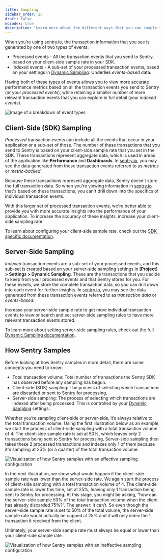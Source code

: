 ```yaml
---
title: Sampling
sidebar_order: 25
draft: false
noindex: true
description: "Learn more about the different ways that you can sample the transaction events that you send to Sentry."
---
```


<Include name="limited-avail-note.mdx" />

When you're using [sentry.io](https://sentry.io), the transaction information that you see is generated by one of two types of events:

- Processed events - All the transaction events that you send to Sentry, based on your client-side sample rate in your SDK.
- Indexed events - A sub-set of your processed transaction events, based on your settings in [Dynamic Sampling](/product/data-management-settings/dynamic-sampling/). Underlies _events-based_ data.

Having both of these types of events allows you to view more accurate performance metrics based on all the transaction events you send to Sentry (or your _processed events_), while retaining a smaller number of more relevant transaction events that you can explore in full detail (your _indexed events_).

![Image of a breakdown of event types](metrics-events-subsets.png)

## Client-Side (SDK) Sampling

_Processed_ transaction events can include all the events that occur in your application or a sub-set of those. The number of these transactions that you send to Sentry is based on your client-side sample rate that you set in the SDK. These transactions represent aggregate data, which is used in areas of the application like **Performance** and **Dashboards**. In [sentry.io](https://sentry.io), you may see the data generated from these transaction events referred to as _metrics_ or _metric-backed_.

Because these transactions represent aggregate data, Sentry doesn't store the full transaction data. So when you're viewing information in [sentry.io](https://sentry.io) that's based on these transactions, you can't drill down into the specifics of individual transaction events.

With this larger set of processed transaction events, we're better able to provide you with more accurate insights into the performance of your application. To increase the accuracy of these insights, increase your client-side sampling rate.

To learn about configuring your client-side sample rate, check out the [SDK-specific documentation](/platform-redirect/?next=/configuration/sampling/).

## Server-Side Sampling

_Indexed_ transaction events are a sub-set of your processed events, and this sub-set is created based on your server-side sampling settings in **[Project] > Settings > Dynamic Sampling**. These are the transactions that you decide to keep from your processed events and that Sentry stores for you. For these events, we store the complete transaction data, so you can drill down into each event for further insights. In [sentry.io](https://sentry.io), you may see the data generated from these transaction events referred to as _transaction data_ or _events-based_.

Increase your server-side sample rate to get more individual transaction events to view or search and set server-side sampling rules to have more relevant transaction events stored.

To learn more about setting server-side sampling rules, check out the full [Dynamic Sampling documentation](/product/data-management-settings/dynamic-sampling/).

## How Sentry Samples

Before looking at how Sentry samples in more detail, there are some concepts you need to know:

- Total transaction volume: Total number of transactions the Sentry SDK has observed before any sampling has begun.
- Client-side (SDK) sampling: The process of selecting which transactions are discarded or sent to Sentry for processing.
- Server-side sampling: The process of selecting which transactions are indexed after being processed. This is controlled by your [Dynamic Sampling](/product/data-management-settings/dynamic-sampling/) settings.

Whether you’re sampling client-side or server-side, it’s always relative to the total transaction volume. Using the first illustration below as an example, we start the process of client-side sampling with a total transaction volume of 4. The client-side sample rate is set at 50%, which leaves only 2 transactions being sent to Sentry for processing. Server-side sampling then takes these 2 processed transactions and indexes only 1 of them because it's sampling at 25% (or a quarter) of the total transaction volume.

![Visualization of how Sentry samples with an effective sampling configuration](server-side-sampling-a.png)

In the next illustration, we show what would happen if the client-side sample rate was lower than the server-side rate. We again start the process of client-side sampling with a total transaction volume of 4. The client-side sample rate is lower this time, set at 25%, leaving only 1 transaction being sent to Sentry for processing. At this stage, you might be asking, “how can the server-side sample 50% of the total transaction volume when the client has already discarded 75%?”. The answer: it can’t. So even though the server-side sample rate is set to 50% of the total volume, the server-side sample rate would actually be capped at 25% and it will only index the 1 transaction it received from the client.

Ultimately, your server-side sample rate must always be equal or lower than your client-side sample rate.

![Visualization of how Sentry samples with an ineffective sampling configuration](server-side-sampling-b.png)
